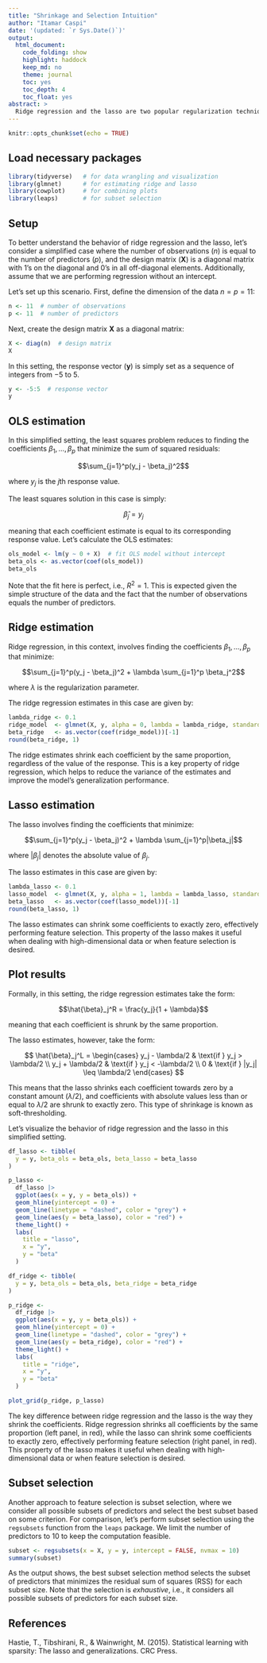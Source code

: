 ```yaml
---
title: "Shrinkage and Selection Intuition"
author: "Itamar Caspi"
date: '(updated: `r Sys.Date()`)'
output:
  html_document:
    code_folding: show
    highlight: haddock
    keep_md: no
    theme: journal
    toc: yes
    toc_depth: 4
    toc_float: yes
abstract: >
  Ridge regression and the lasso are two popular regularization techniques used in linear regression. In this document, we explore the intuition behind these methods in a simplified setting where the number of observations equals the number of predictors, as in Hastie et al. (2015.) We show how ridge regression shrinks all coefficients by the same proportion, while the lasso can shrink some coefficients to exactly zero, effectively performing feature selection.
---
```


```r
knitr::opts_chunk$set(echo = TRUE)
```

## Load necessary packages

```r
library(tidyverse)   # for data wrangling and visualization
library(glmnet)      # for estimating ridge and lasso
library(cowplot)     # for combining plots
library(leaps)       # for subset selection
```

## Setup

To better understand the behavior of ridge regression and the lasso, let's consider a simplified case where the number of observations ($n$) is equal to the number of predictors ($p$), and the design matrix ($\mathbf{X}$) is a diagonal matrix with 1's on the diagonal and 0's in all off-diagonal elements. Additionally, assume that we are performing regression without an intercept.

Let's set up this scenario. First, define the dimension of the data $n = p = 11$:

```r
n <- 11  # number of observations
p <- 11  # number of predictors
```

Next, create the design matrix $\mathbf{X}$ as a diagonal matrix:

```r
X <- diag(n)  # design matrix
X
```

In this setting, the response vector ($\mathbf{y}$) is simply set as a sequence of integers from $-5$ to $5$.

```r
y <- -5:5  # response vector
y
```

## OLS estimation

In this simplified setting, the least squares problem reduces to finding the coefficients $\beta_1, \ldots, \beta_p$ that minimize the sum of squared residuals:

$$\sum_{j=1}^p(y_j - \beta_j)^2$$

where $y_j$ is the $j$th response value.

The least squares solution in this case is simply:

$$\hat{\beta}_j = y_j$$

meaning that each coefficient estimate is equal to its corresponding response value. Let's calculate the OLS estimates:

```r
ols_model <- lm(y ~ 0 + X)  # fit OLS model without intercept
beta_ols <- as.vector(coef(ols_model))
beta_ols
```

Note that the fit here is perfect, i.e., $R^2 = 1$. This is expected given the simple structure of the data and the fact that the number of observations equals the number of predictors.

## Ridge estimation

Ridge regression, in this context, involves finding the coefficients $\beta_1, \ldots, \beta_p$ that minimize:

$$\sum_{j=1}^p(y_j - \beta_j)^2 + \lambda \sum_{j=1}^p \beta_j^2$$

where $\lambda$ is the regularization parameter.

The ridge regression estimates in this case are given by:

```r
lambda_ridge <- 0.1
ridge_model  <- glmnet(X, y, alpha = 0, lambda = lambda_ridge, standardize = FALSE, intercept = FALSE)
beta_ridge   <- as.vector(coef(ridge_model))[-1]
round(beta_ridge, 1)
```

The ridge estimates shrink each coefficient by the same proportion, regardless of the value of the response. This is a key property of ridge regression, which helps to reduce the variance of the estimates and improve the model's generalization performance.

## Lasso estimation

The lasso involves finding the coefficients that minimize:

$$\sum_{j=1}^p(y_j - \beta_j)^2 + \lambda \sum_{j=1}^p|\beta_j|$$

where $|\beta_j|$ denotes the absolute value of $\beta_j$.

The lasso estimates in this case are given by:

```r
lambda_lasso <- 0.1
lasso_model  <- glmnet(X, y, alpha = 1, lambda = lambda_lasso, standardize = FALSE, intercept = FALSE)
beta_lasso   <- as.vector(coef(lasso_model))[-1]
round(beta_lasso, 1)
```

The lasso estimates can shrink some coefficients to exactly zero, effectively performing feature selection. This property of the lasso makes it useful when dealing with high-dimensional data or when feature selection is desired.

## Plot results

Formally, in this setting, the ridge regression estimates take the form:

$$\hat{\beta}_j^R = \frac{y_j}{1 + \lambda}$$

meaning that each coefficient is shrunk by the same proportion.

The lasso estimates, however, take the form:

$$
\hat{\beta}_j^L =
\begin{cases}
y_j - \lambda/2 & \text{if } y_j > \lambda/2 \\
y_j + \lambda/2 & \text{if } y_j < -\lambda/2 \\
0 & \text{if } |y_j| \leq \lambda/2
\end{cases}
$$

This means that the lasso shrinks each coefficient towards zero by a constant amount ($\lambda/2$), and coefficients with absolute values less than or equal to $\lambda/2$ are shrunk to exactly zero. This type of shrinkage is known as soft-thresholding.

Let's visualize the behavior of ridge regression and the lasso in this simplified setting.

```r
df_lasso <- tibble(
  y = y, beta_ols = beta_ols, beta_lasso = beta_lasso
)

p_lasso <- 
  df_lasso |> 
  ggplot(aes(x = y, y = beta_ols)) +
  geom_hline(yintercept = 0) +
  geom_line(linetype = "dashed", color = "grey") +
  geom_line(aes(y = beta_lasso), color = "red") +
  theme_light() +
  labs(
    title = "lasso",
    x = "y",
    y = "beta"
  )
```

```r
df_ridge <- tibble(
  y = y, beta_ols = beta_ols, beta_ridge = beta_ridge
)

p_ridge <- 
  df_ridge |> 
  ggplot(aes(x = y, y = beta_ols)) +
  geom_hline(yintercept = 0) +
  geom_line(linetype = "dashed", color = "grey") +
  geom_line(aes(y = beta_ridge), color = "red") +
  theme_light() +
  labs(
    title = "ridge",
    x = "y",
    y = "beta"
  )
```

```r
plot_grid(p_ridge, p_lasso)
```

The key difference between ridge regression and the lasso is the way they shrink the coefficients. Ridge regression shrinks all coefficients by the same proportion (left panel, in red), while the lasso can shrink some coefficients to exactly zero, effectively performing feature selection (right panel, in red). This property of the lasso makes it useful when dealing with high-dimensional data or when feature selection is desired.

## Subset selection

Another approach to feature selection is subset selection, where we consider all possible subsets of predictors and select the best subset based on some criterion. For comparison, let's perform subset selection using the `regsubsets` function from the `leaps` package. We limit the number of predictors to 10 to keep the computation feasible.

```r
subset <- regsubsets(x = X, y = y, intercept = FALSE, nvmax = 10)
summary(subset)
```

As the output shows, the best subset selection method selects the subset of predictors that minimizes the residual sum of squares (RSS) for each subset size. Note that the selection is *exhaustive*, i.e., it considers all possible subsets of predictors for each subset size.

## References

Hastie, T., Tibshirani, R., & Wainwright, M. (2015). Statistical learning with sparsity: The lasso and generalizations. CRC Press.
